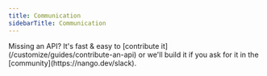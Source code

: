 ```yaml
---
title: Communication
sidebarTitle: Communication
---
```


<Tip>
    Missing an API? It's fast & easy to [contribute it](/customize/guides/contribute-an-api) or we'll build it if you ask for
    it in the [community](https://nango.dev/slack).
</Tip>

<CardGroup cols={4}>
    <Card title="Aircall" href="/integrations/all/aircall" color="#68a063" />
    <Card title="Atlassian" href="/integrations/all/atlassian" color="#68a063" />
    <Card title="Chorus" href="/integrations/all/chorus" color="#68a063" />
    <Card title="Circle" href="/integrations/all/circle" color="#68a063" />
    <Card title="Dialpad" href="/integrations/all/dialpad" color="#68a063" />
    <Card title="Discord" href="/integrations/all/discord" color="#68a063" />
    <Card title="Facebook" href="/integrations/all/facebook" color="#68a063" />
    <Card title="Fireflies" href="/integrations/all/fireflies" color="#68a063" />
    <Card title="Front" href="/integrations/all/front" color="#68a063" />
    <Card title="Gmail" href="/integrations/all/google-mail" color="#68a063" />
    <Card title="Help Scout" href="/integrations/all/helpscout" color="#68a063" />
    <Card title="Instantly" href="/integrations/all/instantly" color="#68a063" />
    <Card title="Mailgun" href="/integrations/all/mailgun" color="#68a063" />
    <Card title="Microsoft Teams" href="/integrations/all/microsoft-teams" color="#68a063" />
    <Card title="Outlook" href="/integrations/all/outlook" color="#68a063" />
    <Card title="RingCentral" href="/integrations/all/ring-central" color="#68a063" />
    <Card title="Sendgrid" href="/integrations/all/sendgrid" color="#68a063" />
    <Card title="SharePoint Online" href="/integrations/all/sharepoint-online" color="#68a063" />
    <Card title="Slack" href="/integrations/all/slack" color="#68a063" />
    <Card title="Wildix PBX" href="/integrations/all/wildix-pbx" color="#68a063" />
    <Card title="Zoho Mail" href="/integrations/all/zoho-mail" color="#68a063" />
</CardGroup>
